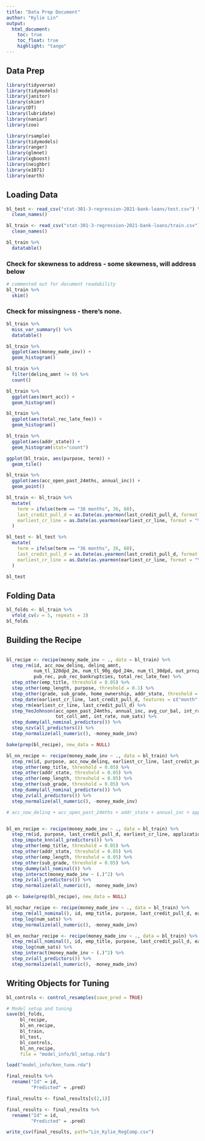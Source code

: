 ```yaml
---
title: "Data Prep Document"
author: "Kylie Lin"
output: 
  html_document:
    toc: true
    toc_float: true
    highlight: "tango"
---
```


## Data Prep

```r
library(tidyverse)
library(tidymodels)
library(janitor)
library(skimr)
library(DT)
library(lubridate)
library(naniar)
library(zoo)

library(rsample)
library(tidymodels)
library(ranger)
library(glmnet)
library(xgboost)
library(neighbr)
library(e1071)
library(earth)

```


## Loading Data

```r
bl_test <- read_csv("stat-301-3-regression-2021-bank-loans/test.csv") %>% 
  clean_names()

bl_train <- read_csv("stat-301-3-regression-2021-bank-loans/train.csv") %>% 
  clean_names()

bl_train %>% 
  datatable()
```

### Check for skewness to address - some skewness, will address below

```r
# commented out for document readability
bl_train %>%
  skim()
```


### Check for missingness - there's none.

```r
bl_train %>% 
  miss_var_summary() %>% 
  datatable()

```

```r
bl_train %>% 
  ggplot(aes(money_made_inv)) +
  geom_histogram()

```

```r
bl_train %>% 
  filter(delinq_amnt != 0) %>% 
  count()
```



```r
bl_train %>% 
  ggplot(aes(mort_acc)) +
  geom_histogram()

bl_train %>% 
  ggplot(aes(total_rec_late_fee)) +
  geom_histogram()

bl_train %>% 
  ggplot(aes(addr_state)) +
  geom_histogram(stat="count")
```

```r
ggplot(bl_train, aes(purpose, term)) +
  geom_tile()
```



```r
bl_train %>% 
  ggplot(aes(acc_open_past_24mths, annual_inc)) +
  geom_point()
```


```r
bl_train <- bl_train %>% 
  mutate(
    term = ifelse(term == "36 months", 36, 60),
    last_credit_pull_d = as.Date(as.yearmon(last_credit_pull_d, format = "%b-%Y")), 
    earliest_cr_line = as.Date(as.yearmon(earliest_cr_line, format = "%b-%Y"))
  )
```

```r
bl_test <- bl_test %>% 
  mutate(
    term = ifelse(term == "36 months", 36, 60),
    last_credit_pull_d = as.Date(as.yearmon(last_credit_pull_d, format = "%b-%Y")), 
    earliest_cr_line = as.Date(as.yearmon(earliest_cr_line, format = "%b-%Y"))
  )
```

```r
bl_test
```



## Folding Data

```r
bl_folds <- bl_train %>%
  vfold_cv(v = 5, repeats = 3)
bl_folds

```


## Building the Recipe

```r

```


```r
bl_recipe <- recipe(money_made_inv ~ ., data = bl_train) %>% 
  step_rm(id, acc_now_delinq, delinq_amnt,
          num_tl_120dpd_2m, num_tl_90g_dpd_24m, num_tl_30dpd, out_prncp_inv,
          pub_rec, pub_rec_bankruptcies, total_rec_late_fee) %>%
  step_other(emp_title, threshold = 0.05) %>% 
  step_other(emp_length, purpose, threshold = 0.1) %>% 
  step_other(grade, sub_grade, home_ownership, addr_state, threshold = 0.02) %>%
  step_date(earliest_cr_line, last_credit_pull_d, features = c("month", "year")) %>%
  step_rm(earliest_cr_line, last_credit_pull_d) %>% 
  step_YeoJohnson(acc_open_past_24mths, annual_inc, avg_cur_bal, int_rate,
                  tot_coll_amt, int_rate, num_sats) %>% 
  step_dummy(all_nominal_predictors()) %>%
  step_nzv(all_predictors()) %>% 
  step_normalize(all_numeric(), -money_made_inv)

bake(prep(bl_recipe), new_data = NULL)

```

``` r

bl_nn_recipe <- recipe(money_made_inv ~ ., data = bl_train) %>% 
  step_rm(id, purpose, acc_now_delinq, earliest_cr_line, last_credit_pull_d, application_type, delinq_amnt, num_tl_120dpd_2m, num_tl_90g_dpd_24m, num_tl_30dpd, out_prncp_inv, pub_rec, pub_rec_bankruptcies, total_rec_late_fee) %>%
  step_other(emp_title, threshold = 0.05) %>% 
  step_other(addr_state, threshold = 0.05) %>% 
  step_other(emp_length, threshold = 0.05) %>% 
  step_other(sub_grade, threshold = 0.05) %>%
  step_dummy(all_nominal_predictors()) %>%
  step_zv(all_predictors()) %>% 
  step_normalize(all_numeric(), -money_made_inv)

# acc_now_delinq + acc_open_past_24mths + addr_state + annual_inc + application_type + avg_cur_bal + bc_util + delinq_2yrs + delinq_amnt + dti + earliest_cr_line + emp_length + emp_title + grade + home_ownership + initial_list_status + int_rate + last_credit_pull_d + loan_amnt + mort_acc + num_sats + num_tl_120dpd_2m + num_tl_30dpd + num_tl_90g_dpd_24m + out_prncp_inv + pub_rec + pub_rec_bankruptcies + sub_grade + term + tot_coll_amt + tot_cur_bal + total_rec_late_fee + verification_status,


bl_en_recipe <- recipe(money_made_inv ~ ., data = bl_train) %>% 
  step_rm(id, purpose, last_credit_pull_d, earliest_cr_line, application_type, delinq_amnt, num_tl_120dpd_2m, num_tl_90g_dpd_24m, num_tl_30dpd, out_prncp_inv, pub_rec, pub_rec_bankruptcies, total_rec_late_fee) %>% 
  step_impute_knn(all_predictors()) %>% 
  step_other(emp_title, threshold = 0.05) %>% 
  step_other(addr_state, threshold = 0.05) %>% 
  step_other(emp_length, threshold = 0.05) %>% 
  step_other(sub_grade, threshold = 0.05) %>%
  step_dummy(all_nominal()) %>% 
  step_interact(money_made_inv ~ (.)^2) %>% 
  step_zv(all_predictors()) %>% 
  step_normalize(all_numeric(), -money_made_inv)

pb <- bake(prep(bl_recipe), new_data = NULL)

```

``` r
bl_nochar_recipe <- recipe(money_made_inv ~ ., data = bl_train) %>% 
  step_rm(all_nominal(), id, emp_title, purpose, last_credit_pull_d, earliest_cr_line, acc_now_delinq, application_type, delinq_amnt, num_tl_120dpd_2m, num_tl_90g_dpd_24m, num_tl_30dpd, out_prncp_inv, pub_rec, pub_rec_bankruptcies, total_rec_late_fee) %>% 
  step_log(num_sats) %>% 
  step_normalize(all_numeric(), -money_made_inv)

bl_en_nochar_recipe <- recipe(money_made_inv ~ ., data = bl_train) %>% 
  step_rm(all_nominal(), id, emp_title, purpose, last_credit_pull_d, earliest_cr_line, acc_now_delinq, application_type, delinq_amnt, num_tl_120dpd_2m, num_tl_90g_dpd_24m, num_tl_30dpd, out_prncp_inv, pub_rec, pub_rec_bankruptcies, total_rec_late_fee) %>% 
  step_log(num_sats) %>%
  step_interact(money_made_inv ~ (.)^2) %>% 
  step_zv(all_predictors()) %>% 
  step_normalize(all_numeric(), -money_made_inv)

```

## Writing Objects for Tuning

```r
bl_controls <- control_resamples(save_pred = TRUE)

# Model setup and tuning
save(bl_folds, 
     bl_recipe,
     bl_en_recipe,
     bl_train,
     bl_test,
     bl_controls,
     bl_nn_recipe,
     file = "model_info/bl_setup.rda")

```

```r
load("model_info/knn_tune.rda")
```

```r
final_results %>% 
  rename("Id" = id,
         "Predicted" = .pred)

final_results <- final_results[c(2,1)]
```

``` r
final_results <- final_results %>% 
  rename("Id" = id,
         "Predicted" = .pred)
```

``` r
write_csv(final_results, path="Lin_Kylie_RegComp.csv")
```

















